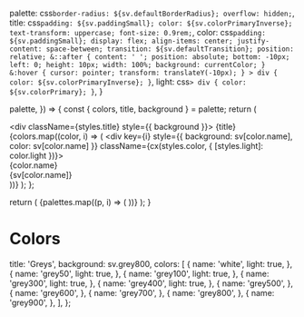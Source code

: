 

  palette: css`
    border-radius: ${sv.defaultBorderRadius};
    overflow: hidden;
  `,
  title: css`
    padding: ${sv.paddingSmall};
    color: ${sv.colorPrimaryInverse};
    text-transform: uppercase;
    font-size: 0.9rem;
  `,
  color: css`
    padding: ${sv.paddingSmall};
    display: flex;
    align-items: center;
    justify-content: space-between;
    transition: ${sv.defaultTransition};
    position: relative;
    &::after {
      content: ' ';
      position: absolute;
      bottom: -10px;
      left: 0;
      height: 10px;
      width: 100%;
      background: currentColor;
    }
    &:hover {
      cursor: pointer;
      transform: translateY(-10px);
    }
    > div {
      color: ${sv.colorPrimaryInverse};
    }
  `,
  light: css`
    > div {
      color: ${sv.colorPrimary};
    }
  `,
}


  palette,
}) => {
  const { colors, title, background } = palette;
  return (
    <div className={styles.palette}>
      <div className={styles.title} style={{ background }}>
        {title}
      </div>
      {colors.map((color, i) => (
        <div
          key={i}
          style={{ background: sv[color.name], color: sv[color.name] }}
          className={cx(styles.color, { [styles.light]: color.light })}>
          <div>{color.name}</div>
          <div>{sv[color.name]}</div>
        </div>
      ))}
    </div>
  );
};


  return (
    <Grid
      columns={3}
      hGutters={Sizes.DEFAULT}
      vGutters={Sizes.DEFAULT}>
      {palettes.map((p, i) => (
        <Palette key={i} palette={p} />
      ))}
    </Grid>
  );
}


# Colors

  title: 'Greys',
  background: sv.grey800,
  colors: [
    {
      name: 'white',
      light: true,
    },
    {
      name: 'grey50',
      light: true,
    },
    {
      name: 'grey100',
      light: true,
    },
    {
      name: 'grey300',
      light: true,
    },
    {
      name: 'grey400',
      light: true,
    },
    {
      name: 'grey500',
    },
    {
      name: 'grey600',
    },
    {
      name: 'grey700',
    },
    {
      name: 'grey800',
    },
    {
      name: 'grey900',
    },
  ],
};

<Colors palettes={[greys]} />